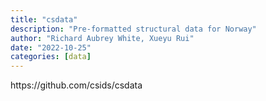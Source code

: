 ```yaml
---
title: "csdata"
description: "Pre-formatted structural data for Norway"
author: "Richard Aubrey White, Xueyu Rui"
date: "2022-10-25"
categories: [data]
---
```


https://github.com/csids/csdata